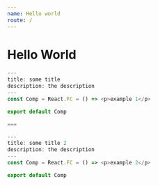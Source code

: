 ```yaml
---
name: Hello world
route: /
---
```


# Hello World

```typescript switcher
---
title: some title
description: the description
---
const Comp = React.FC = () => <p>example 1</p>

export default Comp

===

---
title: some title 2
description: the description
---
const Comp = React.FC = () => <p>example 2</p>

export default Comp
```
